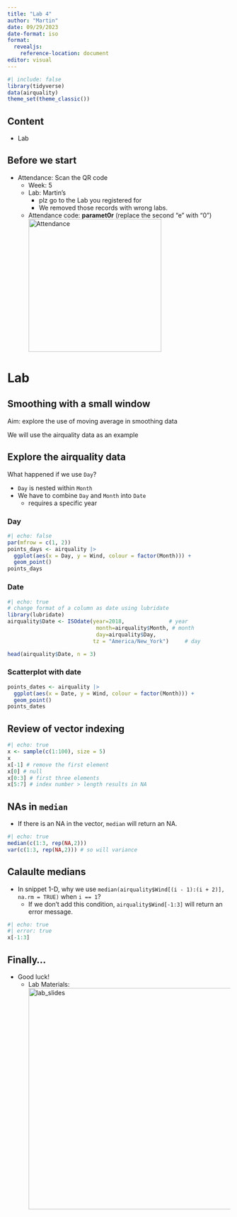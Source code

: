```yaml
---
title: "Lab 4"
author: "Martin"
date: 09/29/2023
date-format: iso
format: 
  revealjs:
    reference-location: document
editor: visual
---
```


```r
#| include: false
library(tidyverse)
data(airquality)
theme_set(theme_classic())
```

## Content

-   Lab

## Before we start

- Attendance: Scan the QR code
  - Week: 5
  - Lab: Martin's 
    - plz go to the Lab you registered for
    - We removed those records with wrong labs.
  - Attendance code: **paramet0r** (replace the second "e" with "0")
![Attendance](images/qrcode.png){.absolute top="0" right="0" width="300" height="300"}

# Lab

## Smoothing with a small window {.scrollable}

::: incremental
Aim: explore the use of moving average in smoothing data

We will use the airquality data as an example
:::

## Explore the airquality data {.scrollable}

What happened if we use `Day`?

::: incremental
- `Day` is nested within `Month`
- We have to combine `Day` and `Month` into `Date`
  - requires a specific year
:::

::: panel-tabset

### Day
```r
#| echo: false
par(mfrow = c(1, 2))
points_days <- airquality |> 
  ggplot(aes(x = Day, y = Wind, colour = factor(Month))) +
  geom_point()
points_days
```

### Date

```r
#| echo: true
# change format of a column as date using lubridate
library(lubridate)
airquality$Date <- ISOdate(year=2018,              # year
                            month=airquality$Month, # month
                            day=airquality$Day,
                           tz = "America/New_York")     # day

head(airquality$Date, n = 3)

```

### Scatterplot with date

```r
points_dates <- airquality |> 
  ggplot(aes(x = Date, y = Wind, colour = factor(Month))) +
  geom_point()
points_dates
```
:::

## Review of vector indexing

```r
#| echo: true
x <- sample(c(1:100), size = 5)
x
x[-1] # remove the first element
x[0] # null
x[0:3] # first three elements
x[5:7] # index number > length results in NA
```

## NAs in `median`

- If there is an NA in the vector, `median` will return an NA.

```r
#| echo: true
median(c(1:3, rep(NA,2)))
var(c(1:3, rep(NA,2))) # so will variance
```

## Calaulte medians
::: incremental
- In snippet 1-D, why we use `median(airquality$Wind[(i - 1):(i + 2)], na.rm = TRUE)` when `i == 1`?
  - If we don't add this condition, `airquality$Wind[-1:3]` will return an error message.
:::

::: fragment
```r
#| echo: true
#| error: true
x[-1:3]
```
:::



## Finally...

-   Good luck!
    -   Lab Materials: ![lab_slides](images/github.png){.absolute bottom="0" right="70" width="500" height="500"}
